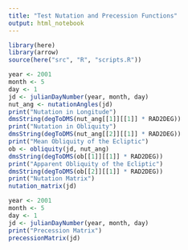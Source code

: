 ```yaml
---
title: "Test Nutation and Precession Functions"
output: html_notebook
---
```


```r
library(here)
library(arrow)
source(here("src", "R", "scripts.R"))
```


```r
year <- 2001
month <- 5
day <- 1
jd <- julianDayNumber(year, month, day)
nut_ang <- nutationAngles(jd)
print("Nutation in Longitude")
dmsString(degToDMS(nut_ang[[1]][[1]] * RAD2DEG))
print("Nutation in Obliquity")
dmsString(degToDMS(nut_ang[[2]][[1]] * RAD2DEG))
print("Mean Obliquity of the Ecliptic")
ob <- obliquity(jd, nut_ang)
dmsString(degToDMS(ob[[1]][[1]] * RAD2DEG))
print("Apparent Obliquity of the Ecliptic")
dmsString(degToDMS(ob[[2]][[1]] * RAD2DEG))
print("Nutation Matrix")
nutation_matrix(jd)
```

```r
year <- 2001
month <- 5
day <- 1
jd <- julianDayNumber(year, month, day)
print("Precession Matrix")
precessionMatrix(jd)
```


